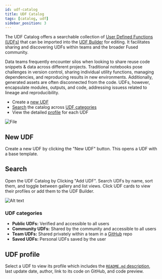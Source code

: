 ```yaml
---
id: udf-catalog
title: UDF Catalog
tags: [catalog, udf]
sidebar_position: 3
---
```




The UDF Catalog offers a searchable collection of [User Defined Functions (UDFs)](/core-concepts/why/) that can be imported into the [UDF Builder](/workbench/udf-builder/) for editing. It facilitates sharing and discovering UDFs within teams and the broader Fused community.

Data teams frequently encounter silos when looking to share reuse code snippets & data across different projects. Traditional notebooks pose challenges in version control, sharing individual utility functions, managing dependencies, and reproducing results in new environments. Additionally, generated assets are often disconnected from the code. UDFs, however, encapsulate modules, outputs, and code, addressing issuess related to lineage and reproducibility.


- Create a [new UDF](/workbench/udf-catalog/#new-udf)
- [Search](/workbench/udf-catalog/#search) the catalog across [UDF categories](/workbench/udf-catalog/#udf-categories)
- View the detailed [profile](/workbench/udf-catalog/#udf-profile) for each UDF


<div style={{textAlign: 'center'}}>
<img src={ImgFe4} alt="File" style={{width: 600}} />
</div>

## New UDF

Create a new UDF by clicking the "New UDF" button. This opens a UDF with a base template.


## Search


Open the UDF Catalog by Clicking "Add UDF". Search UDFs by name, sort them, and toggle between gallery and list views. Click UDF cards to view their profiles or add them to the UDF Builder.

![Alt text](https://fused-magic.s3.us-west-2.amazonaws.com/docs_assets/image-20.png)





### UDF categories

- **Public UDFs:** Verified and accessible to all users
- **Community UDFs:** Shared by the community and accessible to all users
- **Team UDFs:** Shared privately within a team in a [GitHub](/core-concepts/content-management/git/) repo
- **Saved UDFs:** Personal UDFs saved by the user


## UDF profile

Select a UDF to view its profile which includes the [`README.md` description](/workbench/udf-builder/code-editor/#description), last update date, author, link to its code on GitHub, and code preview.
